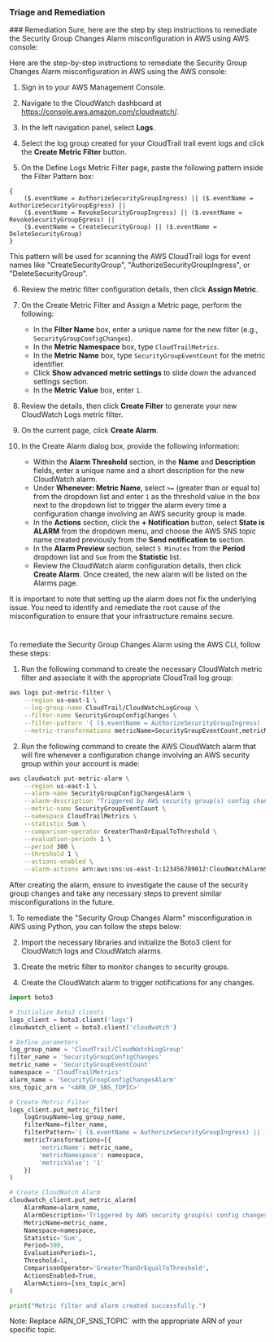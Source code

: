 ### Triage and Remediation

<Tabs>
<Tab title='Remediation'>
### Remediation

<AccordionGroup>
<Accordion title='Using Console' defaultOpen='true'>
Sure, here are the step by step instructions to remediate the Security Group Changes Alarm misconfiguration in AWS using AWS console:

Here are the step-by-step instructions to remediate the Security Group Changes Alarm misconfiguration in AWS using the AWS console:

1. Sign in to your AWS Management Console.

2. Navigate to the CloudWatch dashboard at https://console.aws.amazon.com/cloudwatch/.

3. In the left navigation panel, select **Logs**.

4. Select the log group created for your CloudTrail trail event logs and click the **Create Metric Filter** button.

5. On the Define Logs Metric Filter page, paste the following pattern inside the Filter Pattern box:

```
{
    ($.eventName = AuthorizeSecurityGroupIngress) || ($.eventName = AuthorizeSecurityGroupEgress) ||
    ($.eventName = RevokeSecurityGroupIngress) || ($.eventName = RevokeSecurityGroupEgress) ||
    ($.eventName = CreateSecurityGroup) || ($.eventName = DeleteSecurityGroup)
}
```

This pattern will be used for scanning the AWS CloudTrail logs for event names like "CreateSecurityGroup", "AuthorizeSecurityGroupIngress", or "DeleteSecurityGroup".

6. Review the metric filter configuration details, then click **Assign Metric**.

7. On the Create Metric Filter and Assign a Metric page, perform the following:

   - In the **Filter Name** box, enter a unique name for the new filter (e.g., `SecurityGroupConfigChanges`).
   - In the **Metric Namespace** box, type `CloudTrailMetrics`.
   - In the **Metric Name** box, type `SecurityGroupEventCount` for the metric identifier.
   - Click **Show advanced metric settings** to slide down the advanced settings section.
   - In the **Metric Value** box, enter `1`.

8. Review the details, then click **Create Filter** to generate your new CloudWatch Logs metric filter.

9. On the current page, click **Create Alarm**.

10. In the Create Alarm dialog box, provide the following information:
    - Within the **Alarm Threshold** section, in the **Name** and **Description** fields, enter a unique name and a short description for the new CloudWatch alarm.
    - Under **Whenever: Metric Name**, select `>=` (greater than or equal to) from the dropdown list and enter `1` as the threshold value in the box next to the dropdown list to trigger the alarm every time a configuration change involving an AWS security group is made.
    - In the **Actions** section, click the **+ Notification** button, select **State is ALARM** from the dropdown menu, and choose the AWS SNS topic name created previously from the **Send notification to** section.
    - In the **Alarm Preview** section, select `5 Minutes` from the **Period** dropdown list and `Sum` from the **Statistic** list.
    - Review the CloudWatch alarm configuration details, then click **Create Alarm**. Once created, the new alarm will be listed on the Alarms page.

It is important to note that setting up the alarm does not fix the underlying issue. You need to identify and remediate the root cause of the misconfiguration to ensure that your infrastructure remains secure.

#

</Accordion>

<Accordion title='Using CLI'>
To remediate the Security Group Changes Alarm using the AWS CLI, follow these steps:

1. Run the following command to create the necessary CloudWatch metric filter and associate it with the appropriate CloudTrail log group:

```bash
aws logs put-metric-filter \
    --region us-east-1 \
    --log-group-name CloudTrail/CloudWatchLogGroup \
    --filter-name SecurityGroupConfigChanges \
    --filter-pattern '{ ($.eventName = AuthorizeSecurityGroupIngress) || ($.eventName = AuthorizeSecurityGroupEgress) || ($.eventName = RevokeSecurityGroupIngress) || ($.eventName = RevokeSecurityGroupEgress) || ($.eventName = CreateSecurityGroup) || ($.eventName = DeleteSecurityGroup) }' \
    --metric-transformations metricName=SecurityGroupEventCount,metricNamespace=CloudTrailMetrics,metricValue=1
```

2. Run the following command to create the AWS CloudWatch alarm that will fire whenever a configuration change involving an AWS security group within your account is made:

```bash
aws cloudwatch put-metric-alarm \
    --region us-east-1 \
    --alarm-name SecurityGroupConfigChangesAlarm \
    --alarm-description "Triggered by AWS security group(s) config changes." \
    --metric-name SecurityGroupEventCount \
    --namespace CloudTrailMetrics \
    --statistic Sum \
    --comparison-operator GreaterThanOrEqualToThreshold \
    --evaluation-periods 1 \
    --period 300 \
    --threshold 1 \
    --actions-enabled \
    --alarm-actions arn:aws:sns:us-east-1:123456789012:CloudWatchAlarmSNSTopic
```

After creating the alarm, ensure to investigate the cause of the security group changes and take any necessary steps to prevent similar misconfigurations in the future.

</Accordion>

<Accordion title='Using Python'>
1. To remediate the "Security Group Changes Alarm" misconfiguration in AWS using Python, you can follow the steps below:

2. Import the necessary libraries and initialize the Boto3 client for CloudWatch logs and CloudWatch alarms.

3. Create the metric filter to monitor changes to security groups.

4. Create the CloudWatch alarm to trigger notifications for any changes.

```python
import boto3

# Initialize Boto3 clients
logs_client = boto3.client('logs')
cloudwatch_client = boto3.client('cloudwatch')

# Define parameters
log_group_name = 'CloudTrail/CloudWatchLogGroup'
filter_name = 'SecurityGroupConfigChanges'
metric_name = 'SecurityGroupEventCount'
namespace = 'CloudTrailMetrics'
alarm_name = 'SecurityGroupConfigChangesAlarm'
sns_topic_arn = '<ARN_OF_SNS_TOPIC>'

# Create Metric Filter
logs_client.put_metric_filter(
    logGroupName=log_group_name,
    filterName=filter_name,
    filterPattern='{ ($.eventName = AuthorizeSecurityGroupIngress) || ($.eventName = AuthorizeSecurityGroupEgress) || ($.eventName = RevokeSecurityGroupIngress) || ($.eventName = RevokeSecurityGroupEgress) || ($.eventName = CreateSecurityGroup) || ($.eventName = DeleteSecurityGroup) }',
    metricTransformations=[{
        'metricName': metric_name,
        'metricNamespace': namespace,
        'metricValue': '1'
    }]
)

# Create CloudWatch Alarm
cloudwatch_client.put_metric_alarm(
    AlarmName=alarm_name,
    AlarmDescription='Triggered by AWS security group(s) config changes.',
    MetricName=metric_name,
    Namespace=namespace,
    Statistic='Sum',
    Period=300,
    EvaluationPeriods=1,
    Threshold=1,
    ComparisonOperator='GreaterThanOrEqualToThreshold',
    ActionsEnabled=True,
    AlarmActions=[sns_topic_arn]
)

print("Metric filter and alarm created successfully.")
```

Note: Replace ARN_OF_SNS_TOPIC` with the appropriate ARN of your specific topic.

</Accordion>

</AccordionGroup>
</Tab>
</Tabs>

